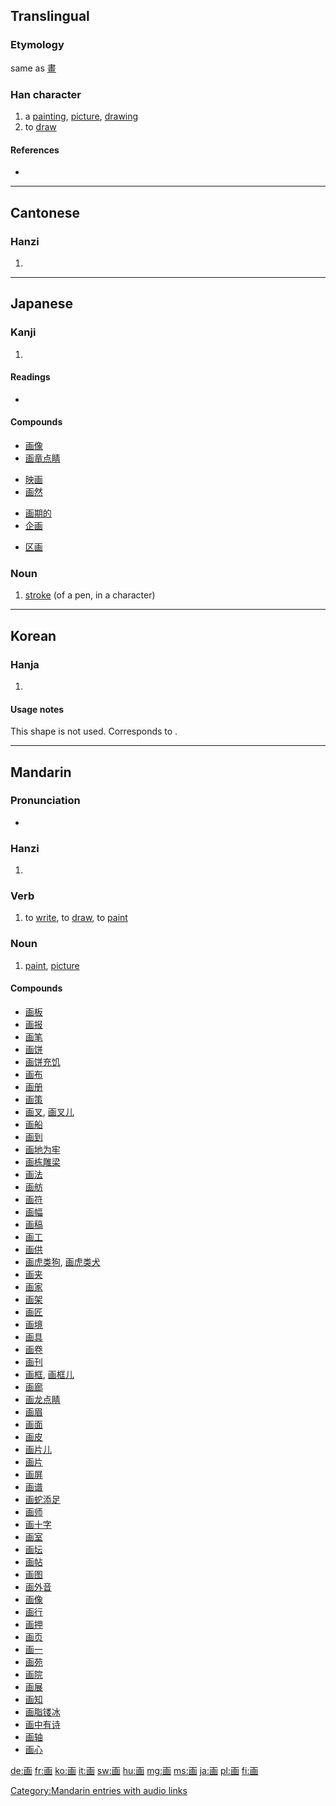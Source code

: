 {{also|畫}}
==Translingual==
{{stroke order|type=bw}}

===Etymology===
same as [[畫]]

===Han character===
{{Han char|rn=102|rad=田|as=03|sn=8|four=|canj=一山田 (MUW)}}

# a [[painting]], [[picture]], [[drawing]]
# to [[draw]]

====References====
* {{Han ref|kx=0759.080|dkj=21739|dj=1169.080|hdz=42530.050|uh=753B|ud=30011}}

----

==Cantonese==

===Hanzi===
{{yue-hanzi|jyut=|y=[[wa2]], [[waak6]]|tra=畫}}

# {{defn|Cantonese}}

----

==Japanese==

===Kanji===
{{ja-kanji|grade=2|rs=田03}}

# {{defn|Japanese}}

====Readings====
* {{ja-readings|on=[[が]] (ga), [[かく]] (kaku)|kun=[[かぎる]] (kagiru), [[はかる]] (hakaru), [[はかりごと]] (hakarigoto)}}

====Compounds====
{{top4}}
* [[画像]]
* [[画竜点睛]]
{{mid4}}
* [[映画]]
* [[画然]]
{{mid4}}
* [[画期的]]
* [[企画]]
{{mid4}}
* [[区画]]
{{bottom}}

===Noun===
{{ja-noun|k|hira=かく|rom=kaku}}

# [[stroke]] (of a pen, in a character)

----

==Korean==

===Hanja===
{{ko-hanja|hangeul=화 (획)|eumhun=그림 화|rv=hwa (hoek)|mr=hwa (hoek)|y=hwa (hoyk)}}

# {{defn|Korean}}

====Usage notes====
This shape is not used. Corresponds to {{KOchar|畵}}.

----

==Mandarin==

===Pronunciation===
* {{audio|zh-huà.ogg|audio}}

===Hanzi===
{{cmn-hanzi|tra=畫|pin=[[huà]] ([[hua4]]), [[zhèn]] ([[zhen4]])|wg=[[hua4|hua<sup>4</sup>]], [[chen4|chen<sup>4</sup>]]}}

# {{defn|Mandarin}}

===Verb===
{{cmn-verb|s|pin=huà|tra=畫|sim=画|tas=|pint=hua4|rs=田03}}

# to [[write]], to [[draw]], to [[paint]]

===Noun===
{{cmn-noun|s|pin=huà|tra=畫|sim=画|tas=|pint=hua4|rs=田03}}

# [[paint]], [[picture]]

====Compounds====
* [[画板]]
* [[画报]]
* [[画笔]]
* [[画饼]]
* [[画饼充饥]]
* [[画布]]
* [[画册]]
* [[画策]]
* [[画叉]], [[画叉儿]]
* [[画船]]
* [[画到]]
* [[画地为牢]]
* [[画栋雕梁]]
* [[画法]]
* [[画舫]]
* [[画符]]
* [[画幅]]
* [[画稿]]
* [[画工]]
* [[画供]]
* [[画虎类狗]], [[画虎类犬]]
* [[画夹]]
* [[画家]]
* [[画架]]
* [[画匠]]
* [[画境]]
* [[画具]]
* [[画卷]]
* [[画刊]]
* [[画框]], [[画框儿]]
* [[画廊]]
* [[画龙点睛]]
* [[画眉]]
* [[画面]]
* [[画皮]]
* [[画片儿]]
* [[画片]]
* [[画屏]]
* [[画谱]]
* [[画蛇添足]]
* [[画师]]
* [[画十字]]
* [[画室]]
* [[画坛]]
* [[画帖]]
* [[画图]]
* [[画外音]]
* [[画像]]
* [[画行]]
* [[画押]]
* [[画页]]
* [[画一]]
* [[画苑]]
* [[画院]]
* [[画展]]
* [[画知]]
* [[画脂镂冰]]
* [[画中有诗]]
* [[画轴]]
* [[画心]]

[[Category:Mandarin entries with audio links]]

[[de:画]]
[[fr:画]]
[[ko:画]]
[[it:画]]
[[sw:画]]
[[hu:画]]
[[mg:画]]
[[ms:画]]
[[ja:画]]
[[pl:画]]
[[fi:画]]